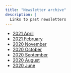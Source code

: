 ```yaml
---
title: "Newsletter archive"
description: |
  Links to past newsletters
---
```


- [2021 April](files/Newsletters/Newsletter-2021-04.pdf)
- [2021 February](files/Newsletters/Newsletter-2021-02.pdf)
- [2020 November](files/Newsletters/Newsletter-2020-11.pdf)
- [2020 October](files/Newsletters/Newsletter-2020-10.pdf)
- [2020 September](files/Newsletters/Newsletter-2020-09.pdf)
- [2020 August](files/Newsletters/Newsletter-2020-08.pdf)
- [2020 June](files/Newsletters/Newsletter-2020-06.pdf)
